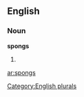 
==English==

===Noun===
'''spongs'''

# {{plural of|[[spong]]}}

[[Category:English plurals]]

[[ar:spongs]]